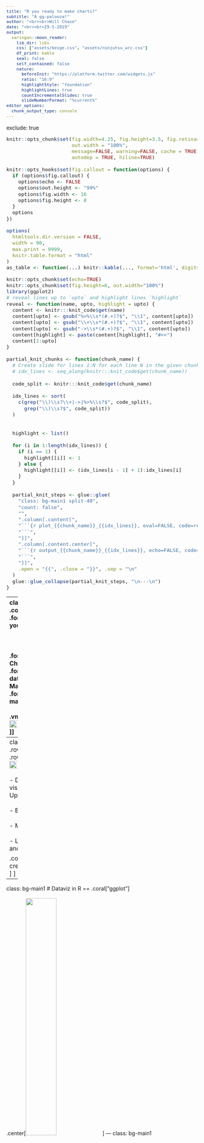 ```yaml
---
title: "R you ready to make charts?"
subtitle: "A gg-palooza!"
author: "<br><br>Will Chase"
date: "<br><br>29-5-2019"
output:
  xaringan::moon_reader:
    lib_dir: libs
    css: ["assets/beige.css", "assets/ninjutsu_wrc.css"]
    df_print: kable
    seal: false
    self_contained: false
    nature:
      beforeInit: "https://platform.twitter.com/widgets.js"
      ratio: "16:9"
      highlightStyle: "foundation"
      highlightLines: true
      countIncrementalSlides: true
      slideNumberFormat: "%current%"
editor_options: 
  chunk_output_type: console
---
```

exclude: true
<style type="text/css">
code.r{
  font-size: 13px;
}
pre {
  font-size: 13px !important;
}
</style>
```r
knitr::opts_chunk$set(fig.width=4.25, fig.height=3.5, fig.retina=3,
                      out.width = "100%",
                      message=FALSE, warning=FALSE, cache = TRUE, 
                      autodep = TRUE, hiline=TRUE)

knitr::opts_hooks$set(fig.callout = function(options) {
  if (options$fig.callout) {
    options$echo <- FALSE
    options$out.height <- "99%"
    options$fig.width <- 16
    options$fig.height <- 8
  }
  options
})

options(
  htmltools.dir.version = FALSE, 
  width = 90,
  max.print = 9999,
  knitr.table.format = "html"
)
as_table <- function(...) knitr::kable(..., format='html', digits = 3)
```

```r
knitr::opts_chunk$set(echo=TRUE)
knitr::opts_chunk$set(fig.height=6, out.width="100%")
library(ggplot2)
# reveal lines up to `upto` and highlight lines `highlight`
reveal <- function(name, upto, highlight = upto) {
  content <- knitr:::knit_code$get(name)
  content[upto] <- gsub("%>%\\s*(#.+)?$", "\\1", content[upto])
  content[upto] <- gsub("\\+\\s*(#.+)?$", "\\1", content[upto])
  content[upto] <- gsub("->\\s*(#.+)?$", "\\1", content[upto])	
  content[highlight] <- paste(content[highlight], "#<<")
  content[1:upto]
}

partial_knit_chunks <- function(chunk_name) {
  # Create slide for lines 1:N for each line N in the given chunk
  # idx_lines <- seq_along(knitr:::knit_code$get(chunk_name))
  
  code_split <- knitr:::knit_code$get(chunk_name)
  
  idx_lines <- sort(
    c(grep("\\)\\s?\\+|->|%>%\\s?$", code_split),
      grep("\\)\\s?$", code_split)) 
  )
  
  
  highlight <- list()
  
  for (i in 1:length(idx_lines)) {
    if (i == 1) {  
      highlight[[i]] <- 1
    } else {
      highlight[[i]] <- (idx_lines[i - 1] + 1):idx_lines[i]
    }
  }
  
  partial_knit_steps <- glue::glue(
    "class: bg-main1 split-40",
    "count: false",
    "",
    ".column[.content[",
    "```{r plot_{{chunk_name}}_{{idx_lines}}, eval=FALSE, code=reveal('{{chunk_name}}', {{idx_lines}}, {{highlight}})}",
    "```",
    "]]",
    ".column[.content.center[",
    "```{r output_{{chunk_name}}_{{idx_lines}}, echo=FALSE, code=reveal('{{chunk_name}}', {{idx_lines}}, {{highlight}})}",
    "```",
    "]]",
    .open = "{{", .close = "}}", .sep = "\n"
  )
  glue::glue_collapse(partial_knit_steps, "\n---\n")
}

```
---
class: split-two
<link rel="stylesheet" href="https://cdnjs.cloudflare.com/ajax/libs/font-awesome/4.7.0/css/font-awesome.min.css">
.column.bg-main1[
.font3.comfortaa.coral[R you ready to make charts?]
</br></br></br></br>
.font2.comfortaa[Will Chase]
.font_large.comfortaa[Philly dataviz meetup</br>
May 29, 2019]
</br>
.font_large[
<ul class="fa-ul">
        <li><i class="fa-li fa fa-twitter" id="icon"></i><a href="https://twitter.com/W_R_Chase" target="_blank">@W_R_Chase</a></li>
        <li><i class="fa-li fa fa-user" id="icon"></i><a href="williamrchase.com" target="_blank">williamrchase.com</a></li>
			</ul>
]
]
.column.bg-main3.center[
</br></br>
.vmiddle[<img src="slide_img/shattered_menagerie.gif" width=95%>]
]
---
class: bg-main1 split-20
.row[
# A little bit about me
]
.row[
.split-two[
.column[<img src="slide_img/will_twitter_pic.png" width="40%">
</br></br>
- Data analyst and visualization specialist at Upenn </br></br>
- Brand new philly baby </br></br>
- Makes generative art </br></br>
- Likes dogs, audiobooks, and tweeting R memes
]

.column[
.font2[My R credentials*:]
</br>
<blockquote class="twitter-tweet" data-lang="en"><p lang="ro" dir="ltr">you: <br>data &lt;- read_csv(&quot;my_data.csv&quot;)<br>data2 &lt;- read_csv(&quot;my_data2.csv&quot;)<br>data3 &lt;- bind_rows(data, data2)<br><br>me, an intellectual: <br>data &lt;- <br>  here::here() %&gt;%<br>  dir_ls(regexp = &quot;\\.csv$&quot;) %&gt;% <br>  map_dfr(read_csv, .id = &quot;source&quot;)</p>&mdash; Will Chase (@W_R_Chase) <a href="https://twitter.com/W_R_Chase/status/1104588157792731138?ref_src=twsrc%5Etfw">March 10, 2019</a></blockquote>
<script async src="https://platform.twitter.com/widgets.js" charset="utf-8"></script>
.font-small[*credentials joke stolen from @nnstats]
]
]
]
---
class: bg-main1
# Dataviz in R == .coral["ggplot"]
</br></br>
.center[<img src="slide_img/ggplot_hex.png" width="40%">]
---
class: bg-main1

# .coral[ggplot] showcase

.center[<img src="slide_img/tennis.png" width="80%">]
---
class: bg-main1

# .coral[ggplot] showcase

.center[<img src="slide_img/field_of_study_bump.png" width="90%">]
---
class: bg-main1

# .coral[ggplot] showcase

.center[<img src="slide_img/TT_1.jpg" width="90%">]
---
class: bg-main1

# .coral[ggplot] showcase

.center[<img src="slide_img/TT_2.jpg" width="65%">]
---
class: bg-main1

# .coral[ggplot] showcase

.center[<img src="slide_img/TT_3.jpg" width="85%">]
---
class: bg-main1

# .coral[ggplot] showcase

.center[<img src="slide_img/TT_4.jpg" width="70%">]
---
class: bg-main1

# .coral[ggplot] showcase

.center[<img src="slide_img/map.png" width="75%">]
---
class: bg-main1

# .coral[ggplot] showcase

.center[<img src="slide_img/watercolor_poster_final_small.png" width="43%">]
---
class: bg-main1 split-two
.column[
.font2[Things R is good at]
.font_large[
- Reproducibility </br></br>
- Free and open source</br></br>
- Fully customizable graphics</br></br>
- Interactive reports</br></br>
- A rich package ecosystem</br></br>
- An amazing community with lots of examples, tutorials, and learning resources</br></br>
]]
--
.column[
.font2[Some downsides]
.font_large[
- Interactive graphs aren't great</br></br>
- There is a learning curve</br></br>
- Corporate and tech cultural biases </br></br>
]]

---
class: bg-main1 split-20
.row[
# Sidebar: do you have a minute to talk about the tidyverse?
]
.row[
.split-two[
.column[
<img src="slide_img/tidyverse.png" width="45%">
<img src="slide_img/r4ds.png" width="40%">
]
.column[
.font2[Some excellent resources:]
- https://evamaerey.github.io/tidyverse_in_action/tidyverse_in_action.html#1 </br></br>
- https://www.williamrchase.com/slides/intro_r_anthropology_2018#1 </br></br>
- https://stat545.com/topics.html </br></br>
- https://r4ds.had.co.nz/ </br></br>
- https://rfortherestofus.com/ </br></br>
]
]
]
---
class: bg-main1 split-20
.row[
## .coral[gg]plot implements a .coral[g]rammar of .coral[g]raphics
]
.row[
.split-two[
.column[
<img src="slide_img/grammar3.png" width="90%">
]
.column[
<img src="slide_img/hadley.jpg" width="50%">
]
]
]
---
class: bg-main1 split-20
.row[
## .coral[gg]plot implements a .coral[g]rammar of .coral[g]raphics
]
.row[
.split-two[
.column[
<img src="slide_img/grammar2.jpg" width="50%">
]
.column[
<img src="slide_img/grammar.png" width="90%">
]
]
]
---
class: bg-main5
<img src="slide_img/grammar-of-graphics.png" width="100%">
</br></br></br></br>
.blue[*credit: @dgkeyes,] https://rfortherestofus.com/
---
class: bg-main1
# .red[Warning]: ugly plots ahead
<img src="slide_img/my_eyes.gif" width="50%"> </br>
--
.font2[We are about to make a lot of ugly plots... that's ok!] </br></br>
--
.font2[Our main goal is to get something on the screen, and build/tweak it bit by bit]
---
class: bg-main1
## Get to know our data
</br>
```r
library(dplyr)
library(DT)
data <- readr::read_csv("https://gist.githubusercontent.com/will-r-chase/16827fa79e02af9e3a0651fb0d79b426/raw/92b321a8bc4d98e463156ef03a5da5cf05065704/freedom_clean.csv") 
hfi <- 
  data %>%
  select(year, countries, region_simple, ef_score, pf_score, gdp_ppp_cap, gdp_rank, population, pop_rank) %>%
  mutate(pf_score = round(pf_score, 2), gdp = round(gdp_ppp_cap, 2)) %>%
  select(-gdp_ppp_cap)
datatable(hfi, rownames = FALSE, fillContainer = FALSE, height = "auto", width = 1200, options = list(scrollX = TRUE, pageLength = 5))
```

---
class: bg-main1
## Always be prepared

.pull-left[<img src="slide_img/tidy_data.jpg" width=90%>]
.pull-right[<img src="slide_img/wide_vs_long.png" width=90%>]

---
class: bg-main1 split-20
.row[
## The anatomy of a ggplot
]
.row[
.split-two[
.column[
```r
library(ggplot2)

ggplot(data = hfi_2016) +
  geom_point(aes(x = population, 
                 y = gdp, 
                 size = ef_score, 
                 color = region_simple), 
             alpha = 0.5) +
  scale_color_manual(values = c("#168B98", "#ED5B67", 
                                "#E27766", "#DAAD50", 
                                "#EAC3A6")) +
  theme_minimal() 
```
]
.column[
```r
library(ggplot2)

hfi_2016 <- hfi %>% filter(year == 2016)

ggplot(data = hfi_2016) +
  geom_point(aes(x = population, 
                 y = gdp, 
                 size = ef_score, 
                 color = region_simple), 
             alpha = 0.5) +
  scale_color_manual(values = c("#168B98", "#ED5B67", 
                                "#E27766", "#DAAD50", 
                                "#EAC3A6")) +
  theme_minimal() 
```
]
]
]
---
class: bg-main1
# .coral[aes]thetics and .coral[geom]etric objects
</br></br>
.font2[.coral[geom]etric objects (geoms) are the shape or visual representation of our data]
- `geom_*` point, line, bar, polygon, boxplot, ...
--
</br></br>
.font2[.coral[aes]thetics map data to geoms]
- `aes(...)` x, y, size, color, fill, shape, ...
--
</br></br>
.font2[.coral[aesthetics] are what you plot, .coral[geoms] are how you plot them]
---
class: bg-main1

```r
ggplot(data = hfi_2016) +
  geom_point(aes(x = pop_rank, 
                 y = gdp_rank, 
                 size = ef_score))
```

`r paste(knitr::knit(text = partial_knit_chunks("aesthetic")), collapse = "\n")`

```css
.remark-code{ line-height: 2; }
```

---
class: bg-main1 split-two

.column[
```r
ggplot(data = hfi_2016) +
  aes(x = pop_rank, y = gdp_rank, size = ef_score) + #<<
  geom_point() 
```
]
.column[
```r
ggplot(data = hfi_2016) +
  aes(x = pop_rank, y = gdp_rank, size = ef_score) +
  geom_point() 
```
]

---
class: bg-main1 split-two

.column[
```r
ggplot() +
  aes(x = pop_rank, y = gdp_rank, size = ef_score) +
  geom_point(data = hfi_2016) #<<
```
]
.column[
```r
ggplot() +
  aes(x = pop_rank, y = gdp_rank, size = ef_score) +
  geom_point(data = hfi_2016) 
```
]
---
class: bg-main1
# Different strokes for different folks

.font2[You'll find that often times there are many ways to do the same thing in ggplot, this is confusing]
</br></br>
--
.font2[I recommend]
.font_large[
- specify data in the initial `ggplot()` call if using the same dataset for all geoms, else specify it in each `geom_` </br></br>
- specify `aes()` inside of every `geom_()` so it is clear which aesthetics belong with which geoms</br></br>
- always use named arguments
]
---
class: bg-main1 
# Understanding .coral[aes]thetics
</br></br></br>
.font2[Properties inside of `aes()` will style elements dynamically, based on your data] </br></br></br>
--
.font2[Properties outside of `aes()` will apply the same style to every visual element]

---
class: bg-main1 split-two
.column[
```r
ggplot(data = hfi_2016) +
  geom_point(aes(x = pop_rank, y = gdp_rank, size = ef_score), 
             color = "blue") #<<
```
]
.column[
```r
ggplot(data = hfi_2016) +
  geom_point(aes(x = pop_rank, y = gdp_rank, size = ef_score), 
             color = "blue")
```
]
---
class: bg-main1 split-two
.column[
```r
ggplot(data = hfi_2016) +
  geom_point(aes(x = pop_rank, y = gdp_rank, size = ef_score, 
                 color = region_simple)) #<<
```
]
.column[
```r
ggplot(data = hfi_2016) +
  geom_point(aes(x = pop_rank, y = gdp_rank, size = ef_score, color = region_simple))
```
]
---
class: bg-main1
# But how do I know what .coral[aes]thetics to use?

.center[<img src="slide_img/confused.gif" width="40%">]</br></br>

.font2[.red[required] vs. optional aesthetics] </br></br>

https://ggplot2.tidyverse.org/reference/index.html
---
class: bg-main1 split-two
.column[
```r
ggplot(data = hfi_2016) +
  geom_point(aes(x = pop_rank, y = gdp_rank, size = ef_score, 
                 color = region_simple)) 
```
]
.column[
```r
ggplot(data = hfi_2016) +
  geom_point(aes(x = pop_rank, y = gdp_rank, size = ef_score, color = region_simple))
```
]
---
class: bg-main1 split-two
.column[
```r
ggplot(data = hfi_2016) +
  geom_point(aes(x = pop_rank, y = gdp_rank, size = ef_score, 
                 color = region_simple), alpha = 0.5) #<<
```
]
.column[
```r
ggplot(data = hfi_2016) +
  geom_point(aes(x = pop_rank, y = gdp_rank, size = ef_score, color = region_simple), alpha = 0.5)
```
]
---
class: bg-main1
# Now make the rest of the plot...
</br></br>
.center[<img src="slide_img/draw_owl.jpg_large" width="50%">]
---
class: bg-main1
# Scales
</br></br>
.font2[Scales map your input data to an output range] </br></br></br>
.font2[specify with `scale_*()` (ie. `scale_color_gradient()`, `scale_x_discrete()`)]
---
class: bg-main1 split-two
.column[
```r
ggplot(data = hfi_2016) +
  geom_point(aes(x = pop_rank, y = gdp_rank, size = ef_score, 
                 color = region_simple), alpha = 0.5) #<<
```
]
.column[
```r
ggplot(data = hfi_2016) +
  geom_point(aes(x = pop_rank, y = gdp_rank, size = ef_score, color = region_simple), alpha = 0.5)
```
]
---
class: bg-main1 split-two
.column[
```r
ggplot(data = hfi_2016) +
  geom_point(aes(x = pop_rank, y = gdp_rank, size = ef_score, 
                 color = region_simple), alpha = 0.5) +
  scale_color_manual(values = c("#596F7E", "#168B98", "#ED5B67", "#fd8f24","#919c4c")) #<<
```
]
.column[
```r
ggplot(data = hfi_2016) +
  geom_point(aes(x = pop_rank, y = gdp_rank, size = ef_score, color = region_simple), alpha = 0.5) +
  scale_color_manual(values = c("#596F7E", "#168B98", "#ED5B67", "#fd8f24","#919c4c"))
```
]
---
class: bg-main1 split-two
.column[
```r
ggplot(data = hfi_2016) +
  geom_point(aes(x = pop_rank, y = gdp_rank, size = ef_score, 
                 color = region_simple), alpha = 0.5) +
  scale_color_manual(values = c("#596F7E", "#168B98", "#ED5B67", 
                                "#fd8f24","#919c4c")) +
  scale_size(range = c(0.5, 8)) #<<
```
]
.column[
```r
ggplot(data = hfi_2016) +
  geom_point(aes(x = pop_rank, y = gdp_rank, size = ef_score, color = region_simple), alpha = 0.5) +
  scale_color_manual(values = c("#596F7E", "#168B98", "#ED5B67", "#fd8f24","#919c4c")) +
  scale_size(range = c(0.5, 8))
```
]
---
class: bg-main1
# Themes

.font2[Apply an overall theme with "pre-baked" themes eg. `theme_light()`]
.font_large[
- see the ggthemes package
]
.font2[Tweak individual element styles with `theme(...)`]
.font_large[
- within `theme()` we must specify what type of element each component should be
- styles are applied within the `element_()` call
- `element_text()`, `element_line()`, `element_rect()`, `element_blank()`
]
---
class: bg-main1 split-two
.column[
```r
ggplot(data = hfi_2016) +
  geom_point(aes(x = pop_rank, y = gdp_rank, size = ef_score, 
                 color = region_simple), alpha = 0.5) +
  scale_color_manual(values = c("#596F7E", "#168B98", "#ED5B67", 
                                "#fd8f24","#919c4c")) +
  scale_size(range = c(0.5, 8)) #<<
```
]
.column[
```r
ggplot(data = hfi_2016) +
  geom_point(aes(x = pop_rank, y = gdp_rank, size = ef_score, color = region_simple), alpha = 0.5) +
  scale_color_manual(values = c("#596F7E", "#168B98", "#ED5B67", "#fd8f24","#919c4c")) +
  scale_size(range = c(0.5, 8))
```
]
---
class: bg-main1 split-two
.column[
```r
ggplot(data = hfi_2016) +
  geom_point(aes(x = pop_rank, y = gdp_rank, size = ef_score, 
                 color = region_simple), alpha = 0.5) +
  scale_color_manual(name = "Region", values = c("#596F7E", "#168B98", "#ED5B67", "#fd8f24","#919c4c")) + #<<
  scale_size(range = c(0.5, 8), guide = "none") #<<
```
]
.column[
```r
ggplot(data = hfi_2016) +
  geom_point(aes(x = pop_rank, y = gdp_rank, size = ef_score, color = region_simple), alpha = 0.5) +
  scale_color_manual(name = "Region", values = c("#596F7E", "#168B98", "#ED5B67", "#fd8f24","#919c4c")) +
  scale_size(range = c(0.5, 8), guide = "none")
```
]
---
class: bg-main1 split-two
.column[
```r
ggplot(data = hfi_2016) +
  geom_point(aes(x = pop_rank, y = gdp_rank, size = ef_score, 
                 color = region_simple), alpha = 0.5) +
  scale_color_manual(name = "Region", values = c("#596F7E", "#168B98", "#ED5B67", "#fd8f24","#919c4c")) + 
  scale_size(range = c(0.5, 8), guide = "none") +
  theme_minimal(base_size = 14) #<<
```
]
.column[
```r
ggplot(data = hfi_2016) +
  geom_point(aes(x = pop_rank, y = gdp_rank, size = ef_score, color = region_simple), alpha = 0.5) +
  scale_color_manual(name = "Region", values = c("#596F7E", "#168B98", "#ED5B67", "#fd8f24","#919c4c")) +
  scale_size(range = c(0.5, 8), guide = "none") +
  theme_minimal(base_size = 14)
```
]
---
class: bg-main1 split-two
.column[
```r
ggplot(data = hfi_2016) +
  geom_point(aes(x = pop_rank, y = gdp_rank, size = ef_score, 
                 color = region_simple), alpha = 0.5) +
  scale_color_manual(name = "Region", values = c("#596F7E", "#168B98", "#ED5B67", "#fd8f24","#919c4c")) + 
  scale_size(range = c(0.5, 8), guide = "none") +
  theme_minimal(base_size = 14) +
  theme(plot.background = element_rect(fill = "#F5F5F2")) #<<
```
]
.column[
```r
ggplot(data = hfi_2016) +
  geom_point(aes(x = pop_rank, y = gdp_rank, size = ef_score, color = region_simple), alpha = 0.5) +
  scale_color_manual(name = "Region", values = c("#596F7E", "#168B98", "#ED5B67", "#fd8f24","#919c4c")) +
  scale_size(range = c(0.5, 8), guide = "none") +
  theme_minimal(base_size = 14) +
  theme(plot.background = element_rect(fill = "#F5F5F2")) 
```
]
---
class: bg-main1 split-two
.column[
```r
ggplot(data = hfi_2016) +
  geom_point(aes(x = pop_rank, y = gdp_rank, size = ef_score, 
                 color = region_simple), alpha = 0.5) +
  scale_color_manual(name = "Region", values = c("#596F7E", "#168B98", "#ED5B67", "#fd8f24","#919c4c")) + 
  scale_size(range = c(0.5, 8), guide = "none") +
  theme_minimal(base_size = 14) +
  theme(plot.background = element_rect(fill = "#F5F5F2"),
        legend.position = "bottom") #<<
```
]
.column[
```r
ggplot(data = hfi_2016) +
  geom_point(aes(x = pop_rank, y = gdp_rank, size = ef_score, color = region_simple), alpha = 0.5) +
  scale_color_manual(name = "Region", values = c("#596F7E", "#168B98", "#ED5B67", "#fd8f24","#919c4c")) +
  scale_size(range = c(0.5, 8), guide = "none") +
  theme_minimal(base_size = 14) +
  theme(plot.background = element_rect(fill = "#F5F5F2"),
        legend.position = "bottom") 
```
]
---
class: bg-main1 split-two
.column[
```r
ggplot(data = hfi_2016) +
  geom_point(aes(x = pop_rank, y = gdp_rank, size = ef_score, 
                 color = region_simple), alpha = 0.5) +
  scale_color_manual(name = "Region", values = c("#596F7E", "#168B98", "#ED5B67", "#fd8f24","#919c4c")) + 
  scale_size(range = c(0.5, 8), guide = "none") +
  theme_minimal(base_size = 14) +
  theme(plot.background = element_rect(fill = "#F5F5F2"),
        legend.position = "bottom", 
        panel.grid.minor = element_blank()) #<<
```
]
.column[
```r
ggplot(data = hfi_2016) +
  geom_point(aes(x = pop_rank, y = gdp_rank, size = ef_score, color = region_simple), alpha = 0.5) +
  scale_color_manual(name = "Region", values = c("#596F7E", "#168B98", "#ED5B67", "#fd8f24","#919c4c")) +
  scale_size(range = c(0.5, 8), guide = "none") +
  theme_minimal(base_size = 14) +
  theme(plot.background = element_rect(fill = "#F5F5F2"),
        legend.position = "bottom",
        panel.grid.minor = element_blank()) 
```
]
---
class: bg-main1 split-two
.column[
```r
ggplot(data = hfi_2016) +
  geom_point(aes(x = pop_rank, y = gdp_rank, size = ef_score, 
                 color = region_simple), alpha = 0.5) +
  scale_color_manual(name = "Region", values = c("#596F7E", "#168B98", "#ED5B67", "#fd8f24","#919c4c")) + 
  scale_size(range = c(0.5, 8), guide = "none") +
  theme_minimal(base_size = 14) +
  theme(plot.background = element_rect(fill = "#F5F5F2"),
        legend.position = "bottom", 
        panel.grid.minor = element_blank()) +
  labs(title = "My first bubble plot", #<<
       x = "Population rank", #<<
       y = "GDP rank") #<<
```
]
.column[
```r
ggplot(data = hfi_2016) +
  geom_point(aes(x = pop_rank, y = gdp_rank, size = ef_score, color = region_simple), alpha = 0.5) +
  scale_color_manual(name = "Region", values = c("#596F7E", "#168B98", "#ED5B67", "#fd8f24","#919c4c")) +
  scale_size(range = c(0.5, 8), guide = "none") +
  theme_minimal(base_size = 14) +
  theme(plot.background = element_rect(fill = "#F5F5F2"),
        legend.position = "bottom",
        panel.grid.minor = element_blank()) +
  labs(title = "My first bubble plot",
       x = "Population rank", 
       y = "GDP rank") 
```
]
---
class: bg-main1
.center[<img src="slide_img/bubble_plot.png" width="80%">]
---
class: bg-main1
# Time for some anxiety-inducing .coral[live coding]?

.center[<img src="slide_img/nail_biting.gif" width="50%">]
---
class: bg-main1
.center[<img src="slide_img/target_plot.png" width="90%">]
---
class: bg-main1
# .coral[Bonus] round

.font_large[
- Rayshader </br></br>
- gganimate </br></br>
- Rmarkdown</br></br>
- HTMLwidgets</br></br>
- Flexdashboard</br></br>
- Shiny</br></br>
]
---
class: bg-main1
## .coral[Document] your analyses, make a .coral[website], make .coral[slides]... the world is your oyster!
.center[<img src="slide_img/rmarkdown_universe.jpg" width=85%>]
---
class: bg-main1
# Where can I .coral[learn] more </br>
--
.font_small[The #rstats community!]
<img src="slide_img/twitter.jpg" width=10%>
<img src="slide_img/stack_overflow.png" width=20%>
<img src="slide_img/R_ladies.png" width=10%>
</br>
.font_large[R ladies philly! http://rladiesphilly.org/]
</br>
.font_large[@dataandme @WeAreRLadies] </br></br>
--
.font_large[ggplot flipbook! </br>]
https://evamaerey.github.io/ggplot_flipbook/ggplot_flipbook_xaringan.html#1 </br></br>
--
.font_large[Free dataviz in R books! </br>]
https://serialmentor.com/dataviz/ </br>
https://socviz.co/index.html#preface </br>
--
.font_large[How to google (Programming is professional googling)</br>]
http://datacarpentry.org/semester-biology/materials/googling-for-help/
---
class: bg-main1
## Level up your skills with .coral[#TidyTuesday]

.center[<img src="slide_img/tt_logo.png" width="50%">]

https://github.com/rfordatascience/tidytuesday

.font_large[
- Access to tidy datasets each week
- Make a vis and share it on Twitter
- Learn ggplot and tidyverse skills 
- Network, share, and learn with the #rstats community
]
---
class: bg-main1 
<img src="slide_img/box_color.png" width="33%">
<img src="slide_img/giraffe_constrained.png" width="32%">
<img src="slide_img/glitch_spike5.png" width="33%">
</br></br>
.center.coral[
# Thanks!
]
</br>
.font_large[For more dataviz, R, and generative art, follow me on Twitter .coral[@W_R_Chase]]</br></br>
.font_large[These slides: https://www.williamrchase.com/slides/ggplot_intro.html#1] 


```css
.remark-code{ line-height: 2; }
```
   
 
